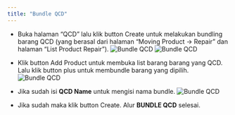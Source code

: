 ```yaml
---
title: "Bundle QCD"
---
```


- Buka halaman “QCD” lalu klik button Create untuk melakukan bundling barang QCD (yang berasal dari halaman “Moving Product -> Repair” dan halaman “List Product Repair”).
  ![Bundle QCD](/image/storage/treatment-qcd/bundle-qcd/a-1.png "Bundle QCD")
  ![Bundle QCD](/image/storage/treatment-qcd/bundle-qcd/a-2.png "Bundle QCD")

- Klik button Add Product untuk membuka list barang barang yang QCD. Lalu klik button plus untuk membundle barang yang dipilih.
  ![Bundle QCD](/image/storage/treatment-qcd/bundle-qcd/c-1.png "Bundle QCD")

- Jika sudah isi **QCD Name** untuk mengisi nama bundle.
  ![Bundle QCD](/image/storage/treatment-qcd/bundle-qcd/d-1.png "Bundle QCD")

- Jika sudah maka klik button Create. Alur **BUNDLE QCD** selesai.
